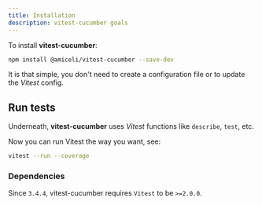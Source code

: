```yaml
---
title: Installation
description: vitest-cucumber goals
---
```


To install **vitest-cucumber**: 

~~~bash
npm install @amiceli/vitest-cucumber --save-dev
~~~

It is that simple, you don't need to create a configuration file or to update the *Vitest* config.

## Run tests

Underneath, **vitest-cucumber** uses *Vitest* functions like `describe`, `test`, etc. 

Now you can run Vitest the way you want, see: 

~~~bash
vitest --run --coverage
~~~

### Dependencies

Since `3.4.4`, vitest-cucumber requires `Vitest` to be `>=2.0.0`.
